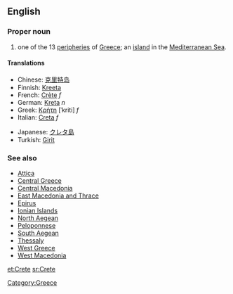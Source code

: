 ==English==
===Proper noun===
{{wikipedia}}
{{en-proper noun}}

# one of the 13 [[peripheries]] of [[Greece]]; an [[island]] in the [[Mediterranean Sea]].

====Translations====
{{top}}
*Chinese: [[克里特岛]]
*Finnish: [[Kreeta]]
*French: [[Crète]] ''f''
*German: [[Kreta]] ''n''
*Greek: [[Κρήτη]] [ˈkriti] ''f''
*Italian: [[Creta]] ''f''
{{mid}}
*Japanese: [[クレタ島]]
*Turkish: [[Girit]]
{{bottom}}

===See also===
*[[Attica]] 
*[[Central Greece]] 
*[[Central Macedonia]] 
*[[East Macedonia and Thrace]] 
*[[Epirus]] 
*[[Ionian Islands]] 
*[[North Aegean]] 
*[[Peloponnese]] 
*[[South Aegean]] 
*[[Thessaly]] 
*[[West Greece]] 
*[[West Macedonia]]

[[Category:Greece]]

[[et:Crete]]
[[sr:Crete]]